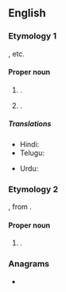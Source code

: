 ==English==

===Etymology 1===
{{translit|en|hi|अजय}}, etc.

====Proper noun====
{{en-prop|s}}

# {{given name|en|male|from=Sanskrit}}.
# {{surname|en|from=Sanskrit}}.

=====Translations=====
{{trans-top|male given name}}
* Hindi: {{t+|hi|अजय}}
* Telugu: {{t|te|అజయ్}}
{{trans-mid}}
* Urdu: {{t|ur|اَجے|tr=ajay}}
{{trans-bottom}}

===Etymology 2===
{{translit|en|bn|অজয়}}, from {{der|en|sa|अजय}}.

====Proper noun====
{{en-prop}}

# {{place|en|river|in eastern|c/India}}.

===Anagrams===
* {{anagrams|en|a=aajy|Jaya}}